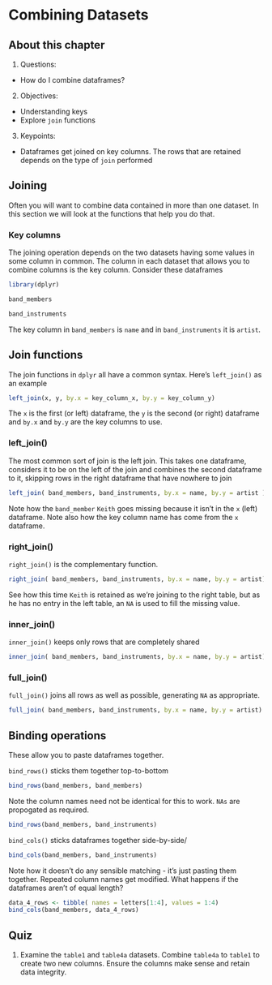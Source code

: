 # Combining Datasets

## About this chapter

1. Questions:
- How do I combine dataframes?
2. Objectives:
- Understanding keys
- Explore `join` functions
3. Keypoints:
- Dataframes get joined on key columns. The rows that are retained depends on the type of `join` performed


## Joining

Often you will want to combine data contained in more than one dataset. In this section we will look at the functions that help you do that.

### Key columns

The joining operation depends on the two datasets having some values in some column in common. The column in each dataset that allows you to combine columns is the key column. Consider these dataframes
```r
library(dplyr)
```

```r
band_members

band_instruments
```

The key column in `band_members` is `name` and in `band_instruments` it is `artist`.

## Join functions

The join functions in `dplyr` all have a common syntax. Here's `left_join()` as an example


```r
left_join(x, y, by.x = key_column_x, by.y = key_column_y)
```

The `x` is the first (or left) dataframe, the `y` is the second (or right) dataframe and `by.x` and `by.y` are the key columns to use.

### left_join()

The most common sort of join is the left join. This takes one dataframe, considers it to be on the left of the join and combines the second dataframe to it, skipping rows in the right dataframe that have nowhere to join

```r
left_join( band_members, band_instruments, by.x = name, by.y = artist )
```

Note how the `band_member` `Keith` goes missing because it isn't in the `x` (left) dataframe. Note also how the key column name has come from the `x` dataframe.

### right_join()

`right_join()` is the complementary function. 

```r
right_join( band_members, band_instruments, by.x = name, by.y = artist)
```

See how this time `Keith` is retained as we're joining to the right table, but as he has no entry in the left table, an `NA` is used to fill the missing value.

### inner_join()

`inner_join()` keeps only rows that are completely shared

```r
inner_join( band_members, band_instruments, by.x = name, by.y = artist)
```

### full_join()

`full_join()` joins all rows as well as possible, generating `NA` as appropriate.

```r
full_join( band_members, band_instruments, by.x = name, by.y = artist)
```

## Binding operations

These allow you to paste dataframes together.

`bind_rows()` sticks them together top-to-bottom

```r
bind_rows(band_members, band_members)
```

Note the column names need not be identical for this to work. `NAs` are propogated as required.

```r
bind_rows(band_members, band_instruments)
```

`bind_cols()` sticks dataframes together side-by-side/
```r
bind_cols(band_members, band_instruments)
```

Note how it doesn't do any sensible matching - it's just pasting them together. Repeated column names get modified. What happens if the dataframes aren't of equal length?

```r
data_4_rows <- tibble( names = letters[1:4], values = 1:4)
bind_cols(band_members, data_4_rows)
```

## Quiz

1. Examine the `table1` and `table4a` datasets. Combine  `table4a` to `table1` to create two new columns. Ensure the columns make sense and retain data integrity.
